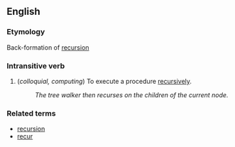 ==English==

===Etymology===
Back-formation of [[recursion]]

===Intransitive verb===

# (''colloquial, computing'') To execute a procedure [[recursive|recursively]].
#: ''The tree walker then recurses on the children of the current node.''

===Related terms===

*[[recursion]]
*[[recur]]